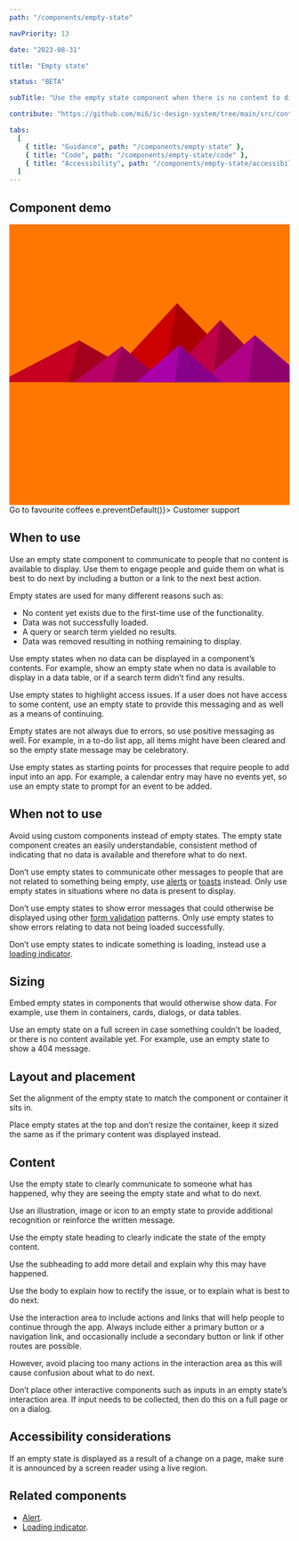 ```yaml
---
path: "/components/empty-state"

navPriority: 13

date: "2023-08-31"

title: "Empty state"

status: "BETA"

subTitle: "Use the empty state component when there is no content to display. It provides a consistent way of communicating to people what to do next."

contribute: "https://github.com/mi6/ic-design-system/tree/main/src/content/structured/components/empty-state"

tabs:
  [
    { title: "Guidance", path: "/components/empty-state" },
    { title: "Code", path: "/components/empty-state/code" },
    { title: "Accessibility", path: "/components/empty-state/accessibility" },
  ]
---
```



## Component demo

<ComponentPreview>
  <IcEmptyState
    heading="Hmm...there's nothing here"
    subheading="We don't currently have any favourite teas, probably because coffee is much better."
    body="Take a look at our favourite coffees instead, there's much more of those."
  >
    <svg slot="image" viewBox="0 0 1600 1600">
      <rect fill="#ff7700" width="1600" height="1600" />
      <polygon fill="#cc0000" points="957 450 539 900 1396 900" />
      <polygon fill="#aa0000" points="957 450 872.9 900 1396 900" />
      <polygon fill="#c50022" points="-60 900 398 662 816 900" />
      <polygon fill="#a3001b" points="337 900 398 662 816 900" />
      <polygon fill="#be0044" points="1203 546 1552 900 876 900" />
      <polygon fill="#9c0036" points="1203 546 1552 900 1162 900" />
      <polygon fill="#b80066" points="641 695 886 900 367 900" />
      <polygon fill="#960052" points="587 900 641 695 886 900" />
      <polygon fill="#b10088" points="1710 900 1401 632 1096 900" />
      <polygon fill="#8f006d" points="1710 900 1401 632 1365 900" />
      <polygon fill="#aa00aa" points="1210 900 971 687 725 900" />
      <polygon fill="#880088" points="943 900 1210 900 971 687" />
    </svg>
    <IcButton slot="actions">Go to favourite coffees</IcButton>
    <IcLink slot="actions" href="#" onClick={(e) => e.preventDefault()}>
      Customer support
    </IcLink>
  </IcEmptyState>
</ComponentPreview>

## When to use

Use an empty state component to communicate to people that no content is available to display. Use them to engage people and guide them on what is best to do next by including a button or a link to the next best action.

Empty states are used for many different reasons such as:

- No content yet exists due to the first-time use of the functionality.
- Data was not successfully loaded.
- A query or search term yielded no results.
- Data was removed resulting in nothing remaining to display.

Use empty states when no data can be displayed in a component’s contents. For example, show an empty state when no data is available to display in a data table, or if a search term didn’t find any results.

<DoDontCaution
  imageSrc={emptyStateFig1}
  imageAlt="An example app called ‘We love coffee’ with a page displaying favourite teas. An empty data table is displayed with an empty state that reads ‘There’s nothing here’."
  state="good"
  caption="Use empty states when there is no data available to display."
/>

Use empty states to highlight access issues. If a user does not have access to some content, use an empty state to provide this messaging and as well as a means of continuing.

<DoDontCaution
  imageSrc={emptyStateFig2}
  imageAlt="An example app showing favourite coffees. The ‘americano’ product is selected, but show’s a ‘locked’ status on it. A drawer is displayed containing an empty state component that reads ‘Sorry, you don’t have access to this at the moment’."
  state="good"
  caption="Use empty states to show access rights issue if the content is not available to that user."
/>

Empty states are not always due to errors, so use positive messaging as well. For example, in a to-do list app, all items might have been cleared and so the empty state message may be celebratory.

<DoDontCaution
  imageSrc={emptyStateFig3}
  imageAlt="An example app that shows new orders for coffee that need to be fulfilled. After the orders have been completed, an empty state component is displayed showing a positive message that reads ‘All done! Have a cuppa’."
  state="good"
  caption="Use empty states for positive messaging when empty is the desirable state, such as in a ticketing system or to-do list."
/>

Use empty states as starting points for processes that require people to add input into an app. For example, a calendar entry may have no events yet, so use an empty state to prompt for an event to be added.

<DoubleDoDontCaution>
  <DoDontCaution
    imageSrc={emptyStateFig4}
    imageAlt="An example app showing a product customisation page for an Americano coffee. A section appears titled ‘Extras’ and an empty state message is displayed prompting the user to ‘add extras’."
    state="good"
    caption="Use the empty state component as a starting point for a process, such as adding extras to a product customisation."
  />
</DoubleDoDontCaution>

## When not to use

Avoid using custom components instead of empty states. The empty state component creates an easily understandable, consistent method of indicating that no data is available and therefore what to do next.

Don’t use empty states to communicate other messages to people that are not related to something being empty, use [alerts](/components/alert) or [toasts](/components/toasts) instead. Only use empty states in situations where no data is present to display.

<DoDontCaution
  imageSrc={emptyStateFig5}
  imageAlt="A blog post titled ‘The perfect blend’. An empty state component is used inline with the content that reads ‘This is a brand new post’."
  state="bad"
  caption="Don’t use empty states to convey messages that are not related to an empty state."
/>

Don’t use empty states to show error messages that could otherwise be displayed using other [form validation](/patterns/form-validation) patterns. Only use empty states to show errors relating to data not being loaded successfully.

Don’t use empty states to indicate something is loading, instead use a [loading indicator](/components/loading-indicator).

<DoubleDoDontCaution>
  <DoDontCaution
    imageSrc={emptyStateFig6}
    imageAlt="An empty state component being used to indicate that an order history is loading."
    state="bad"
    caption="Don’t use empty state components for loading messages."
  />
</DoubleDoDontCaution>

## Sizing

Embed empty states in components that would otherwise show data. For example, use them in containers, cards, dialogs, or data tables.

Use an empty state on a full screen in case something couldn’t be loaded, or there is no content available yet. For example, use an empty state to show a 404 message.

<DoDontCaution
  imageSrc={emptyStateFig7}
  imageAlt="An empty state component displayed on a full screen that reads ‘There’s nothing here.’"
  state="none"
  caption="Use empty states on full screen page if no data is available to display."
/>

<DoDontCaution
  imageSrc={emptyStateFig8}
  imageAlt="An example app with a side panel displayed over the page content containing an empty state component that reads ‘No comments yet’."
  state="none"
  caption="Use empty states in other containers such as drawers and side panels."
/>

<DoDontCaution
  imageSrc={emptyStateFig9}
  imageAlt="A grid of cards for coffee products with one card showing an empty state component that reads ‘Woops, this coffee cup is empty’."
  state="none"
  caption="Use empty states within other components and containers when no data is present."
/>

## Layout and placement

Set the alignment of the empty state to match the component or container it sits in.

Place empty states at the top and don’t resize the container, keep it sized the same as if the primary content was displayed instead.

## Content

Use the empty state to clearly communicate to someone what has happened, why they are seeing the empty state and what to do next.

<DoDontCaution
  imageSrc={emptyStateFig10}
  imageAlt="A diagram showing the different elements that make up the empty state component. These are an image or icon, a title, a subtitle, some body text, and an interaction area."
  state="none"
  caption="The empty state component has an image or icon, a title, a subtitle, some body text, and an interaction area."
/>

Use an illustration, image or icon to an empty state to provide additional recognition or reinforce the written message.

Use the empty state heading to clearly indicate the state of the empty content.

Use the subheading to add more detail and explain why this may have happened.

Use the body to explain how to rectify the issue, or to explain what is best to do next.

Use the interaction area to include actions and links that will help people to continue through the app. Always include either a primary button or a navigation link, and occasionally include a secondary button or link if other routes are possible.

However, avoid placing too many actions in the interaction area as this will cause confusion about what to do next.

<DoDontCaution
  imageSrc={emptyStateFig11}
  imageAlt="An empty state component that has three buttons and three links within its interaction area."
  state="caution"
  caption="Avoid placing too many actions within the interaction area."
/>

Don’t place other interactive components such as inputs in an empty state’s interaction area. If input needs to be collected, then do this on a full page or on a dialog.

<DoDontCaution imageSrc={emptyStateFig12} imageAlt="" state="bad" caption="" />

## Accessibility considerations

If an empty state is displayed as a result of a change on a page, make sure it is announced by a screen reader using a live region.

## Related components

- [Alert](/components/alert).
- [Loading indicator](/components/loading-indicator).
